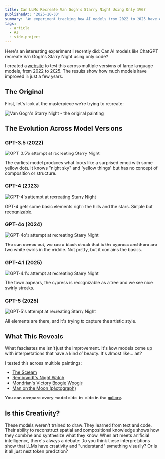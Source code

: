 ```yaml
---
title: Can LLMs Recreate Van Gogh's Starry Night Using Only SVG?
publishedAt: '2025-10-10'
summary: 'An experiment tracking how AI models from 2022 to 2025 have evolved in their ability to recreate famous artworks using SVG. The results reveal how these models understand visual composition and artistic style.'
tags:
  - article
  - AI
  - side-project
---
```


Here's an interesting experiment I recently did: Can AI models like ChatGPT recreate Van Gogh's Starry Night using only code?

I created a [website](https://pelican.koenvangilst.nl/) to test this across multiple versions of large language models, from 2022 to 2025. The results show how much models have improved in just a few years.

## The Original

First, let's look at the masterpiece we're trying to recreate:

<Image
  alt="Van Gogh's Starry Night - the original painting"
  src="/static/screenshots/ai-art-original-starry.jpg"
  width={1200}
  height={900}
/>

## The Evolution Across Model Versions

### GPT-3.5 (2022)

<Image
  alt="GPT-3.5's attempt at recreating Starry Night"
  src="/static/screenshots/ai-art-gpt-35.jpg"
  width={1200}
  height={900}
/>

The earliest model produces what looks like a surprised emoji with some yellow dots. It knows "night sky" and "yellow things" but has no concept of composition or structure.

### GPT-4 (2023)

<Image
  alt="GPT-4's attempt at recreating Starry Night"
  src="/static/screenshots/ai-art-gpt-4.jpg"
  width={1200}
  height={900}
/>

GPT-4 gets some basic elements right: the hills and the stars. Simple but recognizable.

### GPT-4o (2024)

<Image
  alt="GPT-4o's attempt at recreating Starry Night"
  src="/static/screenshots/ai-art-gpt-4o.jpg"
  width={1200}
  height={900}
/>

The sun comes out, we see a black streak that is the cypress and there are two white swirls in the middle. Not pretty, but it contains the basics.

### GPT-4.1 (2025)

<Image
  alt="GPT-4.1's attempt at recreating Starry Night"
  src="/static/screenshots/ai-art-gpt-41.jpg"
  width={1200}
  height={900}
/>

The town appears, the cypress is recognizable as a tree and we see nice swirly streaks.

### GPT-5 (2025)

<Image
  alt="GPT-5's attempt at recreating Starry Night"
  src="/static/screenshots/ai-art-gpt-5.jpg"
  width={1200}
  height={900}
/>

All elements are there, and it's trying to capture the artistic style.

## What This Reveals

What fascinates me isn't just the improvement. It's how models come up with interpretations that have a kind of beauty. It's almost like... art?

I tested this across multiple paintings:
- [The Scream](https://pelican.koenvangilst.nl/group/)
- [Rembrandt's Night Watch](https://pelican.koenvangilst.nl/group/58)
- [Mondrian's Victory Boogie Woogie](https://pelican.koenvangilst.nl/group/54)
- [Man on the Moon (photograph)](https://pelican.koenvangilst.nl/group/75)

You can compare every model side-by-side in the [gallery](https://pelican.koenvangilst.nl/gallery).

## Is this Creativity?

These models weren't trained to draw. They learned from text and code. Their ability to reconstruct spatial and compositional knowledge shows how they combine and synthesize what they know. When art meets artificial intelligence, there's always a debate: Do you think these interpretations show that LLMs have creativity and "understand" something visually? Or is it all just next token prediction?

